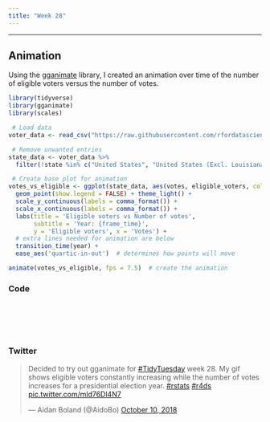 ```yaml
---
title: "Week 28"
---
```


***


## Animation

Using the
<a href="https://github.com/thomasp85/gganimate" target="_blank">gganimate</a>
library, I created an animation over time of the number of eligible voters versus the number of votes.

```r
library(tidyverse)
library(gganimate)
library(scales)

 # Load data
voter_data <- read_csv("https://raw.githubusercontent.com/rfordatascience/tidytuesday/master/data/2018-10-09/voter_turnout.csv")

 # Remove unwanted entries
state_data <- voter_data %>% 
  filter(!state %in% c("United States", "United States (Excl. Louisiana)"))

 # Create base plot for animation
votes_vs_eligible <- ggplot(state_data, aes(votes, eligible_voters, colour = state)) +
  geom_point(show.legend = FALSE) + theme_light() +
  scale_y_continuous(labels = comma_format()) +
  scale_x_continuous(labels = comma_format()) +
  labs(title = 'Eligible voters vs Number of votes', 
       subtitle = 'Year: {frame_time}',
       y = 'Eligible voters', x = 'Votes') +
  # extra lines needed for animation are below
  transition_time(year) +
  ease_aes('quartic-in-out')  # determines how points will move

animate(votes_vs_eligible, fps = 7.5)  # create the animation
```


### Code

```r
```



<br>  
<br>  

### Twitter

<div align="center">
<blockquote class="twitter-tweet" data-lang="en"><p lang="en" dir="ltr">Decided to try out gganimate for <a href="https://twitter.com/hashtag/TidyTuesday?src=hash&amp;ref_src=twsrc%5Etfw">#TidyTuesday</a> week 28. My gif shows eligible voters constantly increasing while the number of votes increases for a presidential election year. <a href="https://twitter.com/hashtag/rstats?src=hash&amp;ref_src=twsrc%5Etfw">#rstats</a> <a href="https://twitter.com/hashtag/r4ds?src=hash&amp;ref_src=twsrc%5Etfw">#r4ds</a> <a href="https://t.co/mld76Dl4N7">pic.twitter.com/mld76Dl4N7</a></p>&mdash; Aidan Boland (@AidoBo) <a href="https://twitter.com/AidoBo/status/1050014566795612160?ref_src=twsrc%5Etfw">October 10, 2018</a></blockquote>
<script async src="https://platform.twitter.com/widgets.js" charset="utf-8"></script>
</div>
<br>
